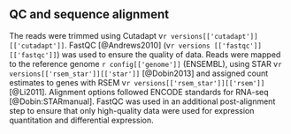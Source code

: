 ## QC and sequence alignment

The reads were trimmed using Cutadapt v`r versions[['cutadapt']][['cutadapt']]`. FastQC [@Andrews2010] (v`r versions [['fastqc']][['fastqc']]`) was used to ensure the quality of data. Reads were mapped to the reference genome `r config[['genome']]` (ENSEMBL), using STAR v`r versions[['rsem_star']][['star']]` [@Dobin2013] and assigned count estimates to genes with RSEM v`r versions[['rsem_star']][['rsem']]` [@Li2011]. Alignment options followed ENCODE standards for RNA-seq [@Dobin:STARmanual]. FastQC was used in an additional post-alignment step to ensure that only high-quality data were used for expression quantitation and differential expression.
